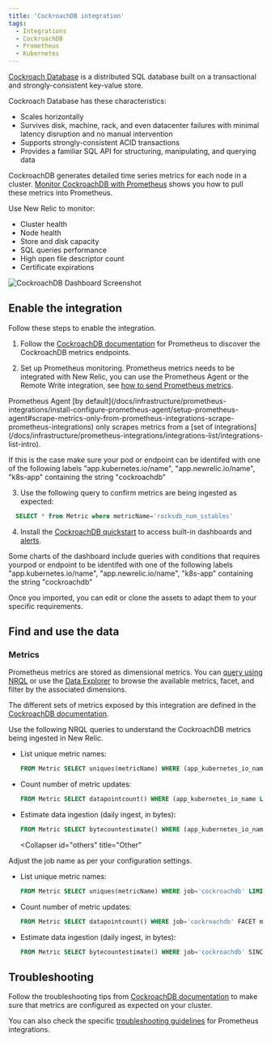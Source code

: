 ```yaml
---
title: 'CockroachDB integration'
tags:
  - Integrations
  - CockroachDB
  - Prometheus
  - Kubernetes
---
```



[Cockroach Database](https://www.cockroachlabs.com/docs/) is a distributed SQL database built on a transactional and strongly-consistent key-value store.

Cockroach Database has these characteristics:

* Scales horizontally
* Survives disk, machine, rack, and even datacenter failures with minimal latency disruption and no manual intervention
* Supports strongly-consistent ACID transactions
* Provides a familiar SQL API for structuring, manipulating, and querying data

CockroachDB generates detailed time series metrics for each node in a cluster. [Monitor CockroachDB with Prometheus](https://www.cockroachlabs.com/docs/v22.1/monitor-cockroachdb-with-prometheus.html#before-you-begin) shows you how to pull these metrics into Prometheus.

Use New Relic to monitor:
* Cluster health
* Node health
* Store and disk capacity
* SQL queries performance
* High open file descriptor count
* Certificate expirations

<img
  title="CockroachDB Dashboard"
  alt="CockroachDB Dashboard Screenshot"
  src={inrastructureCockroachdbDashboard}
/>

## Enable the integration

Follow these steps to enable the integration.

1. Follow the  [CockroachDB documentation](https://www.cockroachlabs.com/docs/v22.1/monitor-cockroachdb-with-prometheus.html) for Prometheus to discover the CockroachDB metrics endpoints.

2. Set up Prometheus monitoring. Prometheus metrics needs to be integrated with New Relic, you can use the Prometheus Agent or the Remote Write integration, see [how to send Prometheus metrics](/docs/infrastructure/prometheus-integrations/install-configure-prometheus-agent/get-started/send-prometheus-metric-data-new-relic/).

<Callout variant="Prometheus Agent ONLY!">
Prometheus Agent [by default](/docs/infrastructure/prometheus-integrations/install-configure-prometheus-agent/setup-prometheus-agent#scrape-metrics-only-from-prometheus-integrations-scrape-prometheus-integrations) only scrapes metrics from a [set of integrations](/docs/infrastructure/prometheus-integrations/integrations-list/integrations-list-intro).
  
If this is the case make sure your pod or endpoint can be identifed with one of the following labels "app.kubernetes.io/name", "app.newrelic.io/name", "k8s-app" containing the string "cockroachdb"
</Callout>

3. Use the following query to confirm metrics are being ingested as expected:

  ```sql
    SELECT * from Metric where metricName='rocksdb_num_sstables'
  ```

4. Install the [CockroachDB quickstart](https://newrelic.com/instant-observability/?search=cockroachdb) to access built-in dashboards and [alerts](/docs/alerts-applied-intelligence/new-relic-alerts/learn-alerts/introduction-alerts/).

<Callout variant="Important!">
  
  Some charts of the dashboard include queries with conditions that requires yourpod or endpoint to be identifed with one of the following labels "app.kubernetes.io/name", "app.newrelic.io/name", "k8s-app" containing the string "cockroachdb"

</Callout>

  Once you imported, you can edit or clone the assets to adapt them to your specific requirements.

## Find and use the data

### Metrics

Prometheus metrics are stored as dimensional metrics. You can [query using NRQL](/docs/telemetry-data-platform/get-data/apis/query-metric-data-type/) or use the [Data Explorer](/docs/query-your-data/explore-query-data/browse-data/introduction-data-explorer/) to browse the available metrics, facet, and filter by the associated dimensions.

The different sets of metrics exposed by this integration are defined in the [CockroachDB documentation](https://www.cockroachlabs.com/docs/stable/monitoring-and-alerting.html).

Use the following NRQL queries to understand the CockroachDB metrics being ingested in New Relic.

<CollapserGroup>
  <Collapser
    id="prometheus-agent"
    title="New Relic's Prometheus agent"
  >
    
* List unique metric names:

  ```sql
  FROM Metric SELECT uniques(metricName) WHERE (app_kubernetes_io_name LIKE '%cockroach%' or app_newrelic_com_name LIKE '%cockroach%' or k8s_app LIKE '%cockroach%') LIMIT MAX
  ```

* Count number of metric updates:

  ```sql
  FROM Metric SELECT datapointcount() WHERE (app_kubernetes_io_name LIKE '%cockroach%' or app_newrelic_com_name LIKE '%cockroach%' or k8s_app LIKE '%cockroach%') FACET metricName
  ```

* Estimate data ingestion (daily ingest, in bytes):

	```sql
  FROM Metric SELECT bytecountestimate() WHERE (app_kubernetes_io_name LIKE '%cockroach%' or app_newrelic_com_name LIKE '%cockroach%' or k8s_app LIKE '%cockroach%') SINCE 1 day ago
  ```

  </Collapser>

  <Collapser
    id="others"
    title="Other"
  >
                 
<Callout variant="tip">
Adjust the job name as per your configuration settings.
</Callout>
                      
* List unique metric names:

  ```sql
  FROM Metric SELECT uniques(metricName) WHERE job='cockroachdb' LIMIT MAX
  ```

* Count number of metric updates:

  ```sql
  FROM Metric SELECT datapointcount() WHERE job='cockroachdb' FACET metricName
  ```

* Estimate data ingestion (daily ingest, in bytes):

	```sql
  FROM Metric SELECT bytecountestimate() WHERE job='cockroachdb' SINCE 1 day ago
  ```
  </Collapser>
  </CollapserGroup>


## Troubleshooting

Follow the troubleshooting tips from [CockroachDB documentation](https://www.cockroachlabs.com/docs/v22.1/monitor-cockroachdb-with-prometheus.html) to make sure that metrics are configured as expected on your cluster.

You can also check the specific [troubleshooting guidelines](/docs/infrastructure/prometheus-integrations/troubleshooting/no-data-appears-prometheus-integration) for Prometheus integrations.


